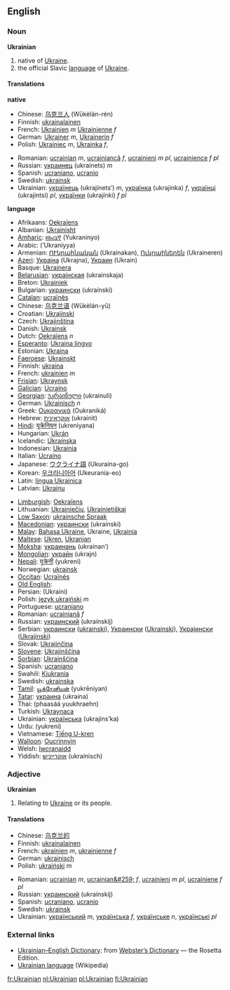 {{wikipedia}}
==English==
===Noun===
'''Ukrainian'''

# native of [[Ukraine]].
# the official Slavic [[language]] of [[Ukraine]].

====Translations====
'''native'''
{{top}}
*Chinese: [[乌克兰人]] (Wūkèlán-rén)
*Finnish: [[ukrainalainen]]
*French: [[Ukrainien]] ''m'' [[Ukrainienne]] ''f'' 
*German: [[Ukrainer]] ''m'', [[Ukrainerin]] ''f''
*Polish: [[Ukrainiec]] ''m'', [[Ukrainka]] ''f'',
{{mid}}
*Romanian: [[ucrainian]] ''m'', [[ucrainiancă]] ''f'', [[ucrainieni]] ''m pl'', [[ucrainience]] ''f pl'' 
*Russian: [[украинец]] (ukraínets) ''m''
*Spanish: [[ucraniano]], [[ucranio]]
*Swedish: [[ukrainsk]] 
*Ukrainian: [[українець]] (ukrajínets’) ''m'', [[українка]] (ukrajínka) ''f'', [[українці]] (ukrajíntsi) ''pl'', [[українки]] (ukrajínki) ''f pl''
{{bottom}}


'''language'''
{{top}}
*Afrikaans: [[Oekraïens]]
*Albanian: [[Ukrainisht]]
*[[Amharic]]: [[ዩክረኒኛ]] (Yukraninyo)
*Arabic: {{ARchar|[[أوكرانية]]}} (’Ukraníyya)
*Armenian: [[ՈՒկրաինական]] (Ukrainakan), [[Ուկրաիներեն]] (Ukraineren)
*[[Azeri]]: [[Украјна]] (Ukrajna), [[Украин]] (Ukrain)
*Basque: [[Ukrainera]]
*[[Belarusian]]: [[украінская]] (ukraínskaja)
*Breton: [[Ukrainiek]]
*Bulgarian: [[украински]] (ukraínski)
*[[Catalan]]: [[ucraïnès]]
*Chinese: [[乌克兰语]] (Wūkèlán-yǔ)
*Croatian: [[Ukrajinski]]
*Czech: [[Ukrajinština]]
*Danish: [[Ukrainsk]]
*Dutch: [[Oekraïens]] ''n''
*[[Esperanto]]: [[Ukraina lingvo]]
*Estonian: [[Ukraina]]
*[[Faeroese]]: [[Ukrainskt]]
*Finnish: [[ukraina]]
*French: [[ukrainien]] ''m''
*[[Frisian]]: [[Ukraynsk]]
*[[Galician]]: [[Ucraíno]]
*[[Georgian]]: [[უკრაინული]] (ukrainuli)
*German: [[Ukrainisch]] ''n''
*Greek: [[Ουκρανικά]] (Oukraniká)
*Hebrew: [[אוקראינית]] (ukrainit)
*[[Hindi]]: [[यूक्रेनियन]] (ukreniyana)
*Hungarian: [[Ukrán]]
*Icelandic: [[Úkraínska]]
*Indonesian: [[Ukrainia]]
*Italian: [[Ucraino]]
*Japanese: [[ウクライナ語]] (Ukuraina-go)
*Korean: [[우크라니아어]] (Ukeurania-eo)
*Latin: [[lingua Ukrainica]]
*Latvian: [[Ukraiņu]]
{{mid}}
*[[Limburgish]]: [[Oekraïens]]
*Lithuanian: [[Ukrainiečių]], [[Ukrainietiškai]]
*[[Low Saxon]]: [[ukrainsche Spraak]]
*[[Macedonian]]: [[украински]] (ukraínski)
*[[Malay]]: [[Bahasa Ukraine]], Ukraine, [[Ukrainia]]
*[[Maltese]]: [[Ukren]], [[Ukranjan]]
*[[Moksha]]: [[украинань]] (ukrainan’)
*[[Mongolian]]: [[украйн]] (ukrajn)
*[[Nepali]]: [[युक्रेनी]] (yukreni)
*Norwegian: [[ukrainsk]]
*[[Occitan]]: [[Ucraïnès]]
*[[Old English]]: {{IPAchar|[[Ūcrægnisc sprǣc]]}}
*Persian: {{FAchar|[[اوكراينى]]}} (Ukraini)
*Polish: [[język ukraiński]] ''m''
*Portuguese: [[ucraniano]]
*Romanian: [[ucrainiană]] ''f''
*Russian: [[украинский]] (ukraínskij)
*Serbian: [[украински]] ([[ukrainski]]), [[Украински]] ([[Ukrainski]]), [[Украјински]] ([[Ukrajinski]])
*Slovak: [[Ukrajinčina]]
*[[Slovene]]: [[Ukrajinščina]]
*[[Sorbian]]: [[Ukrainšćina]]
*Spanish: [[ucraniano]]
*Swahili: [[Kiukrania]]
*Swedish: [[ukrainska]]
*[[Tamil]]: [[யூக்ரேனியன்]] (yukrēniyan)
*[[Tatar]]: [[украина]] (ukraina)
*Thai: {{THchar|[[ภาษายูเครน]]}} (phaasáá yuukhraehn)
*Turkish: [[Ukraynaca]]
*Ukrainian: [[українська]] (ukrajíns’ka)
*Urdu: {{FAchar|[[يُوکريني]]}} (yukreni)
*Vietnamese: [[Tiếng U-kren]]
*[[Walloon]]: [[Oucrinnyin]]
*Welsh: [[Iwcranaidd]]
*Yiddish: [[אוקרײַניש]] (ukraínisch)
{{bottom}}

===Adjective===
'''Ukrainian'''

# Relating to [[Ukraine]] or its people.

====Translations====
{{top}}
*Chinese: [[乌克兰的]]
*Finnish: [[ukrainalainen]]
*French: [[ukrainien]] ''m'', [[ukrainienne]] ''f''
*German: [[ukrainisch]]
*Polish: [[ukraiński]] ''m''
{{mid}}
*Romanian: [[ucrainian]] ''m'', [[ucrainian&#259;]] ''f'', [[ucrainieni]] ''m pl'', [[ucrainiene]] ''f pl''
*Russian: [[украинский]] (ukraínskij)
*Spanish: [[ucraniano]], [[ucranio]]
*Swedish: [[ukrainsk]]
*Ukrainian: [[український]] ''m'', [[українська]] ''f'', [[українське]] ''n'', [[українські]] ''pl''
{{bottom}}

=== External links ===
{{interwiktionary|code=uk}}
*[http://www.websters-online-dictionary.org/definition/Ukranian-english/ Ukrainian–English Dictionary]: from [http://www.websters-online-dictionary.org/ Webster’s Dictionary] — the Rosetta Edition.
*[[w:Ukrainian language|Ukrainian language]] (Wikipedia)

[[fr:Ukrainian]]
[[nl:Ukrainian]]
[[pl:Ukrainian]]
[[fi:Ukrainian]]
